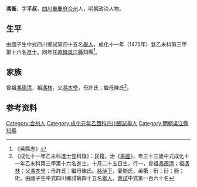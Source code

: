 {{明清人物信息框
| 姓名 = 馮衡
| 原名 =
| 圖片名稱= 
| 圖片大小 =
| 圖片說明 = 
| 最高職務 =
| 國家 = 大明 
| 爵位 =
| 籍貫 = [[四川|四川]][[重慶府|重慶府]][[合州|合州]]
| 族裔 = 
| 字號 = 字平叔
| 諡號 =
| 出生日期 = 十月二十五日
| 出生地點 =
| 逝世日期 = 卒年不詳
| 逝世地點 =
| 墓葬 =
| 配偶 = 劉氏
| 親屬 = 
| 出身 =
* 成化十一年乙未科同進士出身
| 經歷 =
| 著作 =  
}}
'''馮衡'''{{BD|1443年||?||}}，字'''平叔'''，[[四川|四川]][[重慶府|重慶府]][[合州|合州]]人，明朝政治人物。

==生平==
由國子生中式四川鄉試第四十五名[[舉人|舉人]]，成化十一年（1475年）登乙未科第三甲第十六名進士。同年任[[南直隸|直隸]][[吳江縣|吳江縣]]知縣<ref>《吳縣志》</ref>。

==家族==
曾祖[[馮德清|馮德清]]，祖[[馮林|馮林]]，父[[馮本學|馮本學]]，母許氏；繼母陳氏<ref>《成化十一年乙未科進士登科錄》：民籍，治《[[書經|書經]]》，年三十三歲中式成化十一年乙未科第三甲第十六名進士。十月二十五日生，行一，曾祖[[馮德清|馮德清]]；祖[[馮林|馮林]]；父[[馮本學|馮本學]]；母許氏；繼母陳氏。[[慈侍下|慈侍下]]，妻劉氏，弟衢；衎；衍；衕；術。由國子生中式四川鄉試第四十五名[[舉人|舉人]]，[[會試|會試]]中式第一百六十名</ref>。

== 参考资料 ==
{{reflist}}

{{成化十一年乙未科殿试金榜}}

{{Authority control}}

{{DEFAULTSORT:Feng馮}}
[[Category:合州人|Category:合州人]]
[[Category:成化元年乙酉科四川鄉試舉人|Category:成化元年乙酉科四川鄉試舉人]]
[[Category:明朝吳江縣知縣|Category:明朝吳江縣知縣]]